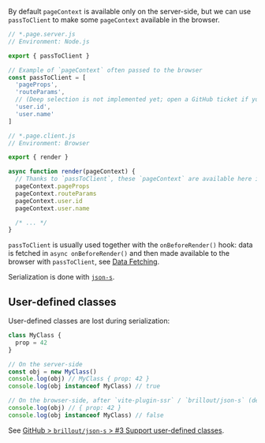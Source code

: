 By default `pageContext` is available only on the server-side, but we can use `passToClient` to make some `pageContext` available in the browser.

```js
// *.page.server.js
// Environment: Node.js

export { passToClient }

// Example of `pageContext` often passed to the browser
const passToClient = [
  'pageProps',
  'routeParams',
  // (Deep selection is not implemented yet; open a GitHub ticket if you want this.)
  'user.id',
  'user.name'
]
```

```js
// *.page.client.js
// Environment: Browser

export { render }

async function render(pageContext) {
  // Thanks to `passToClient`, these `pageContext` are available here in the browser
  pageContext.pageProps
  pageContext.routeParams
  pageContext.user.id
  pageContext.user.name

  /* ... */
}
```

`passToClient` is usually used together with the `onBeforeRender()` hook:
data is fetched in `async onBeforeRender()` and then made available to the browser with `passToClient`, see [Data Fetching](/data-fetching).

Serialization is done with [`json-s`](https://github.com/brillout/json-s).


## User-defined classes

User-defined classes are lost during serialization:

```js
class MyClass {
  prop = 42
}

// On the server-side
const obj = new MyClass()
console.log(obj) // MyClass { prop: 42 }
console.log(obj instanceof MyClass) // true

// On the browser-side, after `vite-plugin-ssr` / `brillout/json-s` (de)serialized `obj`
console.log(obj) // { prop: 42 }
console.log(obj instanceof MyClass) // false
```

See [GitHub > `brillout/json-s` > #3 Support user-defined classes](https://github.com/brillout/json-s/issues/3).

